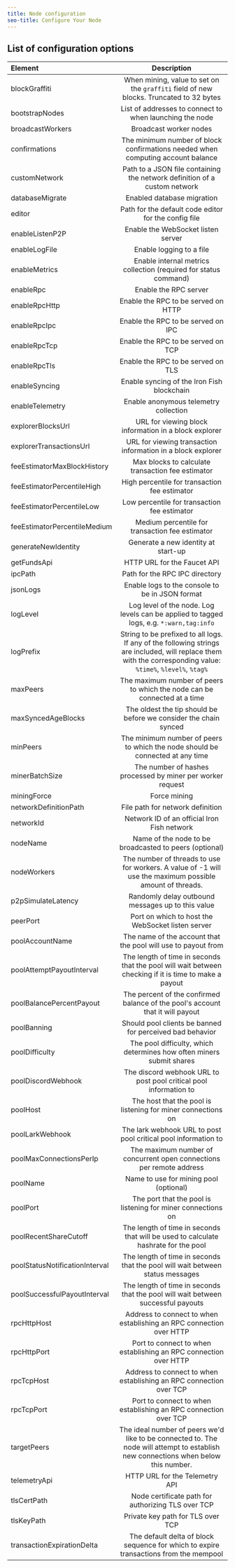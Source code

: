 ```yaml
---
title: Node configuration
seo-title: Configure Your Node
---
```


## List of configuration options

| Element                           | Description |
| :--------                         | :-------------------------------------------------------------------------------------: |
| blockGraffiti                     | When mining, value to set on the `graffiti` field of new blocks. Truncated to 32 bytes |
| bootstrapNodes                    | List of addresses to connect to when launching the node |
| broadcastWorkers                  | Broadcast worker nodes |
| confirmations                     | The minimum number of block confirmations needed when computing account balance |
| customNetwork                     | Path to a JSON file containing the network definition of a custom network |
| databaseMigrate                   | Enabled database migration |
| editor                            | Path for the default code editor for the config file |
| enableListenP2P                   | Enable the WebSocket listen server |
| enableLogFile                     | Enable logging to a file |
| enableMetrics                     | Enable internal metrics collection (required for status command) |
| enableRpc                         | Enable the RPC server |
| enableRpcHttp                     | Enable the RPC to be served on HTTP |
| enableRpcIpc                      | Enable the RPC to be served on IPC |
| enableRpcTcp                      | Enable the RPC to be served on TCP |
| enableRpcTls                      | Enable the RPC to be served on TLS |
| enableSyncing                     | Enable syncing of the Iron Fish blockchain |
| enableTelemetry                   | Enable anonymous telemetry collection |
| explorerBlocksUrl                 | URL for viewing block information in a block explorer |
| explorerTransactionsUrl           | URL for viewing transaction information in a block explorer |
| feeEstimatorMaxBlockHistory       | Max blocks to calculate transaction fee estimator |
| feeEstimatorPercentileHigh        | High percentile for transaction fee estimator |
| feeEstimatorPercentileLow         | Low percentile for transaction fee estimator |
| feeEstimatorPercentileMedium      | Medium percentile for transaction fee estimator |
| generateNewIdentity               | Generate a new identity at start-up |
| getFundsApi                       | HTTP URL for the Faucet API |
| ipcPath                           | Path for the RPC IPC directory |
| jsonLogs                          | Enable logs to the console to be in JSON format |
| logLevel                          | Log level of the node. Log levels can be applied to tagged logs, e.g. `*:warn,tag:info` |
| logPrefix                         | String to be prefixed to all logs. If any of the following strings are included, will replace them with the corresponding value: `%time%`, `%level%`, `%tag%` |
| maxPeers                          | The maximum number of peers to which the node can be connected at a time |
| maxSyncedAgeBlocks                | The oldest the tip should be before we consider the chain synced |
| minPeers                          | The minimum number of peers to which the node should be connected at any time |
| minerBatchSize                    | The number of hashes processed by miner per worker request |
| miningForce                       | Force mining |
| networkDefinitionPath             | File path for network definition |
| networkId                         | Network ID of an official Iron Fish network |
| nodeName                          | Name of the node to be broadcasted to peers (optional) |
| nodeWorkers                       | The number of threads to use for workers. A value of -1 will use the maximum possible amount of threads.
| p2pSimulateLatency                | Randomly delay outbound messages up to this value |
| peerPort                          | Port on which to host the WebSocket listen server |
| poolAccountName                   | The name of the account that the pool will use to payout from |
| poolAttemptPayoutInterval         | The length of time in seconds that the pool will wait between checking if it is time to make a payout |
| poolBalancePercentPayout          | The percent of the confirmed balance of the pool's account that it will payout |
| poolBanning                       | Should pool clients be banned for perceived bad behavior |
| poolDifficulty                    | The pool difficulty, which determines how often miners submit shares |
| poolDiscordWebhook                | The discord webhook URL to post pool critical pool information to |
| poolHost                          | The host that the pool is listening for miner connections on |
| poolLarkWebhook                   | The lark webhook URL to post pool critical pool information to |
| poolMaxConnectionsPerIp           | The maximum number of concurrent open connections per remote address |
| poolName                          | Name to use for mining pool (optional) |
| poolPort                          | The port that the pool is listening for miner connections on |
| poolRecentShareCutoff             | The length of time in seconds that will be used to calculate hashrate for the pool |
| poolStatusNotificationInterval    | The length of time in seconds that the pool will wait between status messages |
| poolSuccessfulPayoutInterval      | The length of time in seconds that the pool will wait between successful payouts |
| rpcHttpHost                       | Address to connect to when establishing an RPC connection over HTTP |
| rpcHttpPort                       | Port to connect to when establishing an RPC connection over HTTP |
| rpcTcpHost                        | Address to connect to when establishing an RPC connection over TCP |
| rpcTcpPort                        | Port to connect to when establishing an RPC connection over TCP |
| targetPeers                       | The ideal number of peers we'd like to be connected to. The node will attempt to establish new connections when below this number. |
| telemetryApi                      | HTTP URL for the Telemetry API |
| tlsCertPath                       | Node certificate path for authorizing TLS over TCP |
| tlsKeyPath                        | Private key path for TLS over TCP |
| transactionExpirationDelta        | The default delta of block sequence for which to expire transactions from the mempool |
